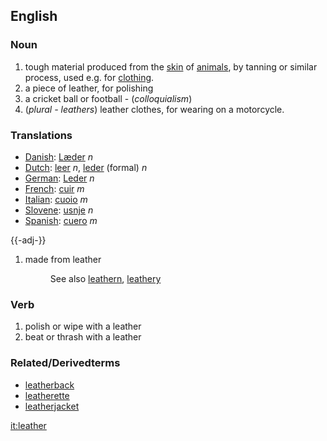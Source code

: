 ==English==
===Noun===
#tough material produced from the [[skin]] of [[animal]]s, by tanning or similar process, used e.g. for [[clothing]].
#a piece of leather, for polishing
#a cricket ball or football - (''colloquialism'')
#(''plural - leathers'') leather clothes, for wearing on a motorcycle.

===Translations===
*[[Danish]]: [[Læder]] ''n''
*[[Dutch]]: [[leer]] ''n'', [[leder]] (formal) ''n''
*[[German]]: [[Leder]] ''n''
*[[French]]: [[cuir]] ''m''
*[[Italian]]: [[cuoio]] ''m''
*[[Slovene]]: [[usnje]] ''n''
*[[Spanish]]: [[cuero]] ''m''

{{-adj-}}
#made from leather
#:See also [[leathern]], [[leathery]]

===Verb===
#polish or wipe with a leather
#beat or thrash with a leather

===Related/Derivedterms===
*[[leatherback]]
*[[leatherette]]
*[[leatherjacket]]


[[it:leather]]